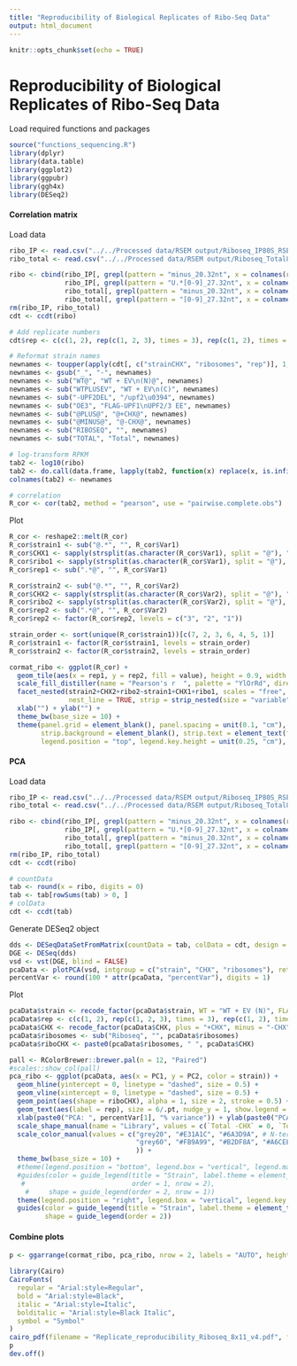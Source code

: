 ```yaml
---
title: "Reproducibility of Biological Replicates of Ribo-Seq Data"
output: html_document
---
```


```r
knitr::opts_chunk$set(echo = TRUE)
```

# Reproducibility of Biological Replicates of Ribo-Seq Data

Load required functions and packages
```r
source("functions_sequencing.R")
library(dplyr)
library(data.table)
library(ggplot2)
library(ggpubr)
library(ggh4x)
library(DESeq2)
```

#### Correlation matrix
Load data
```r
ribo_IP <- read.csv("../../Processed data/RSEM output/Riboseq_IP80S_RSEM_FPKM_isoforms.results.csv", row.names = 1)
ribo_total <- read.csv("../../Processed data/RSEM output/Riboseq_Total80S_RSEM_FPKM_isoforms.results.csv", row.names = 1)

ribo <- cbind(ribo_IP[, grepl(pattern = "minus_20.32nt", x = colnames(ribo_IP))],
              ribo_IP[, grepl(pattern = "U.*[0-9]_27.32nt", x = colnames(ribo_IP))],
              ribo_total[, grepl(pattern = "minus_20.32nt", x = colnames(ribo_total))],
              ribo_total[, grepl(pattern = "[0-9]_27.32nt", x = colnames(ribo_total))])
rm(ribo_IP, ribo_total)
cdt <- ccdt(ribo)
```

```r
# Add replicate numbers
cdt$rep <- c(c(1, 2), rep(c(1, 2, 3), times = 3), rep(c(1, 2), times = 4), rep(c(1, 2, 3), times = 4), rep(c(1, 2), times = 3))

# Reformat strain names
newnames <- toupper(apply(cdt[, c("strainCHX", "ribosomes", "rep")], 1, paste0, collapse = "@"))
newnames <- gsub("_", "-", newnames)
newnames <- sub("WT@", "WT + EV\n(N)@", newnames)
newnames <- sub("WTPLUSEV", "WT + EV\n(C)", newnames)
newnames <- sub("-UPF2DEL", "/upf2\u0394", newnames)
newnames <- sub("OE3", "FLAG-UPF1\nUPF2/3 EE", newnames)
newnames <- sub("@PLUS@", "@+CHX@", newnames)
newnames <- sub("@MINUS@", "@-CHX@", newnames)
newnames <- sub("RIBOSEQ", "", newnames)
newnames <- sub("TOTAL", "Total", newnames)

# log-transform RPKM
tab2 <- log10(ribo)
tab2 <- do.call(data.frame, lapply(tab2, function(x) replace(x, is.infinite(x), NA)))
colnames(tab2) <- newnames

# correlation
R_cor <- cor(tab2, method = "pearson", use = "pairwise.complete.obs")
```

Plot
```r
R_cor <- reshape2::melt(R_cor)
R_cor$strain1 <- sub("@.*", "", R_cor$Var1)
R_cor$CHX1 <- sapply(strsplit(as.character(R_cor$Var1), split = "@"), "[", 2)
R_cor$ribo1 <- sapply(strsplit(as.character(R_cor$Var1), split = "@"), "[", 3)
R_cor$rep1 <- sub(".*@", "", R_cor$Var1)

R_cor$strain2 <- sub("@.*", "", R_cor$Var2)
R_cor$CHX2 <- sapply(strsplit(as.character(R_cor$Var2), split = "@"), "[", 2)
R_cor$ribo2 <- sapply(strsplit(as.character(R_cor$Var2), split = "@"), "[", 3)
R_cor$rep2 <- sub(".*@", "", R_cor$Var2)
R_cor$rep2 <- factor(R_cor$rep2, levels = c("3", "2", "1"))

strain_order <- sort(unique(R_cor$strain1))[c(7, 2, 3, 6, 4, 5, 1)]
R_cor$strain1 <- factor(R_cor$strain1, levels = strain_order)
R_cor$strain2 <- factor(R_cor$strain2, levels = strain_order)
```
```r
cormat_ribo <- ggplot(R_cor) +
  geom_tile(aes(x = rep1, y = rep2, fill = value), height = 0.9, width = 0.9, color = NA) +
  scale_fill_distiller(name = "Pearson's r  ", palette = "YlOrRd", direction = 1, limits = c(0.4, 1)) +
  facet_nested(strain2+CHX2+ribo2~strain1+CHX1+ribo1, scales = "free", space = "free", 
               nest_line = TRUE, strip = strip_nested(size = "variable")) +
  xlab("") + ylab("") +
  theme_bw(base_size = 10) + 
  theme(panel.grid = element_blank(), panel.spacing = unit(0.1, "cm"), panel.border = element_rect(size = 0.2),
        strip.background = element_blank(), strip.text = element_text(face = "italic"), 
        legend.position = "top", legend.key.height = unit(0.25, "cm"), legend.key.width = unit(1, "cm"), aspect.ratio = 1)
```

#### PCA
Load data
```r
ribo_IP <- read.csv("../../Processed data/RSEM output/Riboseq_IP80S_RSEM_expected_count_isoforms.results.csv", row.names = 1)
ribo_total <- read.csv("../../Processed data/RSEM output/Riboseq_Total80S_RSEM_expected_count_isoforms.results.csv", row.names = 1)

ribo <- cbind(ribo_IP[, grepl(pattern = "minus_20.32nt", x = colnames(ribo_IP))],
              ribo_IP[, grepl(pattern = "U.*[0-9]_27.32nt", x = colnames(ribo_IP))],
              ribo_total[, grepl(pattern = "minus_20.32nt", x = colnames(ribo_total))],
              ribo_total[, grepl(pattern = "[0-9]_27.32nt", x = colnames(ribo_total))])
rm(ribo_IP, ribo_total)
cdt <- ccdt(ribo)
```

```r
# countData
tab <- round(x = ribo, digits = 0)
tab <- tab[rowSums(tab) > 0, ]
# colData
cdt <- ccdt(tab)
```

Generate DESeq2 object
```r
dds <- DESeqDataSetFromMatrix(countData = tab, colData = cdt, design = ~lib)
DGE <- DESeq(dds)
vsd <- vst(DGE, blind = FALSE)
pcaData <- plotPCA(vsd, intgroup = c("strain", "CHX", "ribosomes"), returnData = TRUE)
percentVar <- round(100 * attr(pcaData, "percentVar"), digits = 1)
```

Plot
```r
pcaData$strain <- recode_factor(pcaData$strain, WT = "WT + EV (N)", FLAG_Upf1 = "FLAG-UPF1", OE3 = "FLAG-UPF1 UPF2/UPF3 EE", WTplusEV = "WT + EV (C)", Upf1_FLAG = "UPF1-FLAG", `Upf1_FLAG_upf2del` = "UPF1-FLAG/upf2\u0394", DE572AA_FLAG = "DE572AA-FLAG")
pcaData$rep <- c(c(1, 2), rep(c(1, 2, 3), times = 3), rep(c(1, 2), times = 4), rep(c(1, 2, 3), times = 4), rep(c(1, 2), times = 3))
pcaData$CHX <- recode_factor(pcaData$CHX, plus = "+CHX", minus = "-CHX")
pcaData$ribosomes <- sub("Riboseq", "", pcaData$ribosomes)
pcaData$riboCHX <- paste0(pcaData$ribosomes, " ", pcaData$CHX)
```
```r
pall <- RColorBrewer::brewer.pal(n = 12, "Paired")
#scales::show_col(pall)
pca_ribo <- ggplot(pcaData, aes(x = PC1, y = PC2, color = strain)) +
  geom_hline(yintercept = 0, linetype = "dashed", size = 0.5) +
  geom_vline(xintercept = 0, linetype = "dashed", size = 0.5) +
  geom_point(aes(shape = riboCHX), alpha = 1, size = 2, stroke = 0.5) +
  geom_text(aes(label = rep), size = 6/.pt, nudge_y = 1, show.legend = FALSE) +
  xlab(paste0("PCA: ", percentVar[1], "% variance")) + ylab(paste0("PCA: ", percentVar[2], "% variance")) +
  scale_shape_manual(name = "Library", values = c(`Total -CHX` = 0, `Total +CHX` = 12, `IP -CHX` = 1, `IP +CHX` = 10)) +
  scale_color_manual(values = c("grey20", "#E31A1C", "#6A3D9A", # N-term
                                "grey60", "#FB9A99", "#B2DF8A", "#A6CEE3" # C-term
                                )) +
  theme_bw(base_size = 10) + 
  #theme(legend.position = "bottom", legend.box = "vertical", legend.margin = unit(0.5, "cm"), legend.box.just = "left", legend.key.height = unit(0.1, "cm")) +
  #guides(color = guide_legend(title = "Strain", label.theme = element_text(face = "italic", size = 8), byrow = TRUE, 
   #                           order = 1, nrow = 2),
    #     shape = guide_legend(order = 2, nrow = 1))
  theme(legend.position = "right", legend.box = "vertical", legend.key.height = unit(0.3, "cm"), aspect.ratio = 2.75/7) +
  guides(color = guide_legend(title = "Strain", label.theme = element_text(face = "italic", size = 8), order = 1),
         shape = guide_legend(order = 2))
```

#### Combine plots
```r
p <- ggarrange(cormat_ribo, pca_ribo, nrow = 2, labels = "AUTO", heights = c(0.75, 0.25), font.label = list(size = 12, face = "bold"))
```
```r
library(Cairo)
CairoFonts(
  regular = "Arial:style=Regular",
  bold = "Arial:style=Black",
  italic = "Arial:style=Italic",
  bolditalic = "Arial:style=Black Italic",
  symbol = "Symbol"
)
cairo_pdf(filename = "Replicate_reproducibility_Riboseq_8x11_v4.pdf", family = "Arial", width = 8, height = 11) 
p
dev.off()
```
